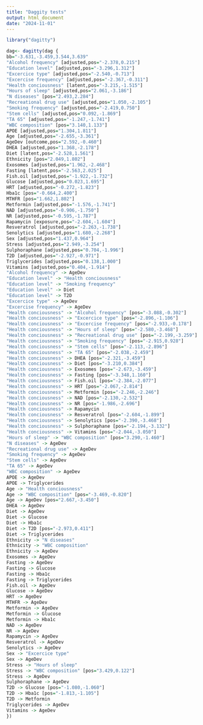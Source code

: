 ```yaml
---
title: "Daggity tests"
output: html_document
date: "2024-11-01"
---
```


```r
library("dagitty")
```


```r
dag<- dagitty(dag {
bb="-3.631,-3.459,3.544,3.639"
"Alcohol frequency" [adjusted,pos="-2.378,0.215"]
"Education level" [adjusted,pos="-3.296,1.312"]
"Excercice type" [adjusted,pos="-2.540,-0.713"]
"Excercise frequency" [adjusted,pos="-2.367,-0.311"]
"Health conciousness" [latent,pos="-3.215,-1.515"]
"Hours of sleep" [adjusted,pos="2.061,-3.186"]
"N diseases" [pos="2.493,2.284"]
"Recreational drug use" [adjusted,pos="1.050,-2.105"]
"Smoking frequency" [adjusted,pos="-2.419,0.750"]
"Stem cells" [adjusted,pos="0.092,-1.869"]
"TA 65" [adjusted,pos="-1.247,-1.741"]
"WBC composition" [pos="3.140,1.133"]
APOE [adjusted,pos="1.304,1.811"]
Age [adjusted,pos="-2.655,-3.361"]
AgeDev [outcome,pos="2.592,-0.460"]
DHEA [adjusted,pos="1.368,-2.178"]
Diet [latent,pos="-2.528,1.561"]
Ethnicity [pos="2.049,1.802"]
Exosomes [adjusted,pos="1.962,-2.468"]
Fasting [latent,pos="-2.563,2.025"]
Fish.oil [adjusted,pos="-1.922,-1.732"]
Glucose [adjusted,pos="0.023,1.695"]
HRT [adjusted,pos="-0.272,-1.823"]
Hba1c [pos="-0.664,2.400"]
MTHFR [pos="1.662,1.802"]
Metformin [adjusted,pos="-1.576,-1.741"]
NAD [adjusted,pos="-0.906,-1.750"]
NR [adjusted,pos="-0.595,-1.787"]
Rapamycin [exposure,pos="-2.604,-1.604"]
Resveratrol [adjusted,pos="-2.263,-1.738"]
Senolytics [adjusted,pos="1.680,-2.268"]
Sex [adjusted,pos="1.437,0.964"]
Stress [adjusted,pos="2.949,-3.254"]
Sulphoraphane [adjusted,pos="0.704,-1.996"]
T2D [adjusted,pos="-2.927,-0.971"]
Triglycerides [adjusted,pos="0.138,1.000"]
Vitamins [adjusted,pos="0.404,-1.914"]
"Alcohol frequency" -> AgeDev
"Education level" -> "Health conciousness"
"Education level" -> "Smoking frequency"
"Education level" -> Diet
"Education level" -> T2D
"Excercice type" -> AgeDev
"Excercise frequency" -> AgeDev
"Health conciousness" -> "Alcohol frequency" [pos="-3.088,-0.302"]
"Health conciousness" -> "Excercice type" [pos="-2.896,-1.106"]
"Health conciousness" -> "Excercise frequency" [pos="-2.933,-0.178"]
"Health conciousness" -> "Hours of sleep" [pos="-2.580,-3.468"]
"Health conciousness" -> "Recreational drug use" [pos="-2.199,-3.259"]
"Health conciousness" -> "Smoking frequency" [pos="-2.915,0.928"]
"Health conciousness" -> "Stem cells" [pos="-2.113,-2.896"]
"Health conciousness" -> "TA 65" [pos="-2.038,-2.459"]
"Health conciousness" -> DHEA [pos="-2.321,-3.459"]
"Health conciousness" -> Diet [pos="-3.210,0.384"]
"Health conciousness" -> Exosomes [pos="-2.673,-3.459"]
"Health conciousness" -> Fasting [pos="-3.348,1.160"]
"Health conciousness" -> Fish.oil [pos="-2.384,-2.077"]
"Health conciousness" -> HRT [pos="-2.067,-2.814"]
"Health conciousness" -> Metformin [pos="-2.246,-2.246"]
"Health conciousness" -> NAD [pos="-2.130,-2.532"]
"Health conciousness" -> NR [pos="-1.986,-2.696"]
"Health conciousness" -> Rapamycin
"Health conciousness" -> Resveratrol [pos="-2.604,-1.899"]
"Health conciousness" -> Senolytics [pos="-2.390,-3.468"]
"Health conciousness" -> Sulphoraphane [pos="-2.194,-3.132"]
"Health conciousness" -> Vitamins [pos="-2.044,-3.050"]
"Hours of sleep" -> "WBC composition" [pos="3.290,-1.460"]
"N diseases" -> AgeDev
"Recreational drug use" -> AgeDev
"Smoking frequency" -> AgeDev
"Stem cells" -> AgeDev
"TA 65" -> AgeDev
"WBC composition" -> AgeDev
APOE -> AgeDev
APOE -> Triglycerides
Age -> "Health conciousness"
Age -> "WBC composition" [pos="-3.469,-0.820"]
Age -> AgeDev [pos="2.667,-3.450"]
DHEA -> AgeDev
Diet -> AgeDev
Diet -> Glucose
Diet -> Hba1c
Diet -> T2D [pos="-2.973,0.411"]
Diet -> Triglycerides
Ethnicity -> "N diseases"
Ethnicity -> "WBC composition"
Ethnicity -> AgeDev
Exosomes -> AgeDev
Fasting -> AgeDev
Fasting -> Glucose
Fasting -> Hba1c
Fasting -> Triglycerides
Fish.oil -> AgeDev
Glucose -> AgeDev
HRT -> AgeDev
MTHFR -> AgeDev
Metformin -> AgeDev
Metformin -> Glucose
Metformin -> Hba1c
NAD -> AgeDev
NR -> AgeDev
Rapamycin -> AgeDev
Resveratrol -> AgeDev
Senolytics -> AgeDev
Sex -> "Excercice type"
Sex -> AgeDev
Stress -> "Hours of sleep"
Stress -> "WBC composition" [pos="3.429,0.122"]
Stress -> AgeDev
Sulphoraphane -> AgeDev
T2D -> Glucose [pos="-1.080,-1.060"]
T2D -> Hba1c [pos="-1.813,-1.105"]
T2D -> Metformin
Triglycerides -> AgeDev
Vitamins -> AgeDev
})

```

